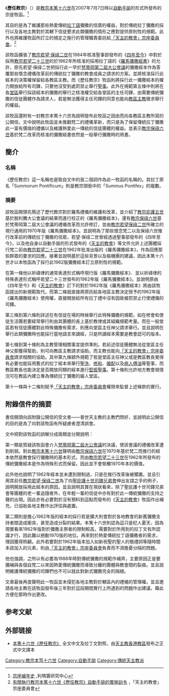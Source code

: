 {{citation style|time=2019-09-26T09:30:55+00:00}}
{{refimprove|time=2018-10-19T16:37:26+00:00}}
{{About|[[教宗本篤十六世|教宗本篤十六世]]於2007年發佈的[[自動手諭|自動手諭]]|歷任教宗的資料|教宗列表}}
《'''歷任教宗'''》（{{lang-la|''Summorum Pontificum''}}）是[[教宗本篤十六世|教宗本篤十六世]]在2007年7月7日時以[[自動手諭|自動手諭]]的形式所發布的宗座牧函。<ref>[http://www.limadou.org/zh/2013-01-02-18-04-48/2013-01-02-18-19-49/2013-01-29-09-05-02/48-2013-01-29-09-13-13.html 宗座编年史] {{Wayback|url=http://www.limadou.org/zh/2013-01-02-18-04-48/2013-01-02-18-19-49/2013-01-29-09-05-02/48-2013-01-29-09-13-13.html |date=20201201052348 }},利瑪竇研究中心</ref>

其目的是為了維護那些熱愛傳統[[拉丁語|拉丁語]]彌撒的信眾的權益，對於傳統拉丁彌撒的採行以及各地主教對於其轄下信徒懇求此類彌撒的情形之應對提供原則性的規範。此外也將維護牧函所訂立的規定之施行的管理職責委託給[[「天主的教會」宗座委員會|「天主的教會」宗座委員會]]。<ref>[http://catholic-dlc.org.hk/2013-SP.pdf 有關執行教宗本篤十六世《歷任教宗》自動手諭的實施訓令] {{Wayback|url=http://catholic-dlc.org.hk/2013-SP.pdf |date=20211120024438 }}，「天主的教會」宗座委員會</ref>

該牧函擴張了[[教宗若望·保祿二世|教宗若望·保祿二世]]在1984年核准聖事部發布的《[[四年至今|四年至今]]》中對於採用[[教宗若望二十三世|教宗若望二十三世]]的於1962年所核准的採用拉丁語的《[[羅馬彌撒經書|羅馬彌撒經書]]》的允許，原先若望·保祿二世把採行此一早於[[梵蒂岡第二屆大公會議|梵蒂岡第二屆大公會議]]的彌撒經本作為答覆那些懷念禮儀改革前的傳統拉丁彌撒的教會成員之請求的方案。並將核准採行此經本的決策權保留給各教區主教。而《歷任教宗》牧函則將採行此一彌撒經本的權力開放給所有司鐸，只要他沒受到處罰禁止舉行[[聖事|聖事]]。此外在規範第五條中則將在各[[堂區|堂區]]舉行採該經本的彌撒的舉行之核准權交給各堂區的主任司鐸，由需要傳統彌撒的信徒團體作為請求人，若是無法獲得主任司鐸的同意也能向[[教區|教區]][[主教|主教]]徵求舉行的權益。

該牧函還附有一封教宗本篤十六世為說明發布此牧函之因由而向各教區主教所寫的公開信。文中說明此牧函並未推翻梵二的禮儀革新，而只是為了保留傳統拉丁彌撒此一富有價值的禮儀以及維護熱愛此一傳統的信徒團體的權益。並表示[[教宗保祿六世|教宗保祿六世]]基於梵二改革而核准的彌撒經書依然是一般舉行彌撒時的用書。

==簡介==

===名稱===
《歷任教宗》這一名稱也是取自文中的首二個詞作為此一牧函的名稱的。其拉丁原名「Summorum Pontificum」則是教宗頭銜中的「Summus Pontifex」的複數。

===摘要===
該牧函開頭先簡述了歷代教宗對於羅馬禮儀的維護和改革，並介紹了[[教宗庇護五世|教宗庇護五世]]基於脫利騰大公會議的結果而進行校正的《羅馬彌撒經本》，還有[[教宗保祿六世|教宗保祿六世]]基於梵蒂岡第二屆大公會議的禮儀改革而允許修訂，並由[[教宗若望保祿二世|教宗若望保祿二世]]所確立的現行通用的1970年版《羅馬彌撒經本》。並說明為了那些懷念梵二以及保祿六世推行改革前的傳統拉丁彌撒的信眾，若望·保祿二世曾經透過聖事部發布的《四年至今》，以及他自身以自動手諭的形式發布的《[[天主的教會|天主的教會]]》等文件允許上述團體採行梵二前由[[教宗若望二十三世|教宗若望二十三世]]在1962年批准出版的《羅馬彌撒經本》，作為回應那些群眾的要求的回應。接著並說明基於這些背景以及樞機團的建議，因此本篤十六世才以本牧函為了採行此1962版彌撒經本訂立原則性的規範。

在第一條他以祈禱律的通常表達形式稱呼現行版《羅馬彌撒經本》．並以祈禱律的特殊表達形式稱呼若望二十三世發布的1962年版《羅馬彌撒經本》。並說明原由《四年至今》和《[[天主的教會|天主的教會]]》訂下的對於1962年版《羅馬彌撒經本》將由該牧函提出的新規範取代。而第二條就直接將原託給各地區主教決定授予的1962年版《羅馬彌撒經本》使用權，直接開放給所有拉丁禮中沒有因故被罰禁止行使禮儀的司鐸。

第三條到第六條則詳述在有信徒在場的時候舉行此特殊彌撒的規範，如在修會和使徒生活團若要經常舉行則由其團體的長上基於教律或其組織規範考量。而在一般堂區若有信徒團體對此特殊彌撒有需求，則應向堂區主任神父請求舉行。並且說明在舉行此類彌撒時也能採行當地語言來讀經，只是所讀經本需要是教會認可的版本。

第七條到第十條則為主教管理相關事宜提供準則。若前述信徒團體無法從堂區主任神父那獲得幫助，則可向教區主教請求協助。而主教也能向[[「天主的教會」宗座委員會|「天主的教會」宗座委員會]]請求相關的協助。其中第九條額外規範了若是堂區主任神父或是教區教長覺得有必要也能採用舊式的拉丁經本來舉行[[聖洗聖事|聖洗]]、[[修和聖事|修和]]、[[婚配聖事|婚配]]以及[[病人傅油|病人傅油]]等聖事，而教區教長也能決定是否開放同類的經本進行[[堅振聖事|堅振聖事]]。第十條則允許地方教會視情況可在教區內建立專為傳統拉丁彌撒的屬人堂區。

第十一條與十二條則賦予[[「天主的教會」宗座委員會|「天主的教會」宗座委員會]]權限來監督上述條款的實行。

==附錄信件的摘要==
書信開頭向該附錄公開信的受文者——普世天主教的主教們問好，並說明此公開信的目的是為了向對該牧函有所疑慮者澄清誤會。

文中把對該牧函的誤解分成兩類並分開說明：

第一類是質疑該牧函會介入[[梵蒂岡第二屆大公會議|梵蒂岡第二屆大公會議]]的決議，使該會議的禮儀改革遭到削弱。對此[[教宗本篤十六世|教宗本篤十六世]]聲明由[[教宗保祿六世|教宗保祿六世]]在1970年基於梵二而推行的經本依然是教會採行彌撒時的基本形式，而由[[教宗若望二十三世|教宗若望二十三世]]在1962年所發布的傳統彌撒經本是作為特殊形式而保留。因此並不會牴觸1970年本的價值。

此外他也說明了1962年經本並未遭到限制過，只是在推行改革後被擱置。並且引用其前任[[教宗若望·保祿二世|教宗若望·保祿二世]]為了向[[聖庇護十世司鐸兄弟會|聖庇護十世司鐸兄弟會]]伸出友誼之手的例子，說明開放採用此經本的原因。並且說明其實在現狀看來，除了聖庇護十世司鐸兄弟會等團體的老一輩追隨者外，在年輕一輩的信徒中亦有對於此一傳統彌撒的支持之聲的出現。因此亦有必要對於沒有預料到這點而發布的《[[天主的教會|天主的教會]]》牧函作出補充，已協助各地主教作出評估與處置。

第二類則是擔心1962年版的經本的採行若是擴大則會對於各地教會的新舊彌撒支持者間造成衝突，甚至造成分裂的結果。本篤十六世則認為這只是杞人憂天，因為現實看來1962年版對於彌撒主祭者的限制較高，需要對於所用到的拉丁文有所認識才行，因此難以撼動1970版的地位。再來對於熱愛傳統拉丁語彌撒者的需求，理因獲得照顧。此外若要對於1962年版本加入如新祝聖的聖人的敬禮詞等隨時間本該加入的元素，則由[[「天主的教會」宗座委員會|「天主的教會」宗座委員會]]負責而不須擔憂分隔的問題。

他也強調，之所以有必要為1988年時對傳統彌撒的規範作補齊，主要原因正是要彌補與各個自梵二以來因熱愛傳統彌撒而導致分離的團體與教會間的裂痕。並且說明維護傳統彌撒的司鐸們也不可以就此對新式彌撒完全的隔絕。

文章最後再度聲明此一牧函並未侵犯各地主教對於轄區內的禮儀的管理權。並且邀請各地主教在該牧函發布後三年對於這段期間實行上所遇到的問題作出建議，藉此方便在那時作出更改。

==参考文献==
{{reflist}}

== 外部链接 ==
* [http://catholic-dlc.org.hk/B16080218.pdf 本篤十六世《歷任教宗》] {{Wayback|url=http://catholic-dlc.org.hk/B16080218.pdf |date=20200902162913 }}全文中文及拉丁文對照，由[[天主教香港教區|天主教香港教區]]發布之正式中文譯本

[[Category:教宗本笃十六世|Category:教宗本笃十六世]]
[[Category:自動手諭|Category:自動手諭]]
[[Category:傳統天主教派|Category:傳統天主教派]]